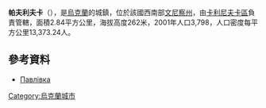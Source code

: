 {{coord|49|26|28|N|28|27|55|E|scale:30000|display=title}}

'''帕夫利夫卡'''（{{lang-uk|Павлівка}}），是[[烏克蘭|烏克蘭]]的城鎮，位於該國西南部[[文尼察州|文尼察州]]，由[[卡利尼夫卡區|卡利尼夫卡區]]負責管轄，面積2.84平方公里，海拔高度262米，2001年人口3,798，人口密度每平方公里13,373.24人。

==參考資料==
* [http://gska2.rada.gov.ua/pls/z7502/A005?rdat1=17.12.2008&rf7571=1943 Павлівка]{{dead link|date=2018年2月 |bot=InternetArchiveBot |fix-attempted=yes }}

{{Ukraine-geo-stub}}
[[Category:烏克蘭城市|Category:烏克蘭城市]]